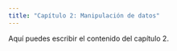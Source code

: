 ```yaml
---
title: "Capítulo 2: Manipulación de datos"
---
```


Aquí puedes escribir el contenido del capítulo 2.
